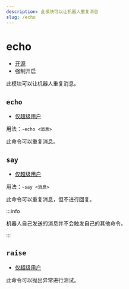 ```yaml
---
description: 此模块可以让机器人重复消息
slug: /echo
---
```


# echo

-   [开源](help/faq#为什么有些模块没有开源)
-   强制开启

此模块可以让机器人重复消息。

## `echo`

-   [仅超级用户](permissions)

用法：`~echo <消息>`

此命令可以重复消息。

## `say`

-   [仅超级用户](permissions)

用法：`~say <消息>`

此命令可以重复消息，但不进行回复。

:::info

机器人自己发送的消息并不会触发自己的其他命令。

:::

## `raise`

-   [仅超级用户](permissions)

此命令可以抛出异常进行测试。
